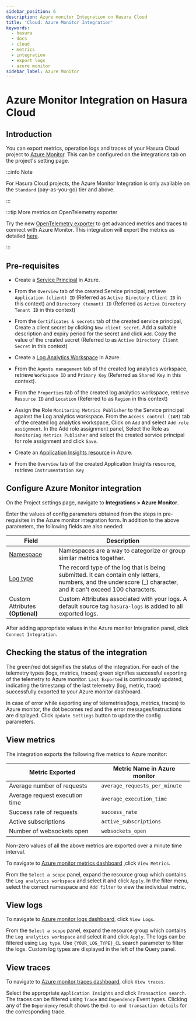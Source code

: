 ```yaml
---
sidebar_position: 6
description: Azure monitor Integration on Hasura Cloud
title: 'Cloud: Azure Monitor Integration'
keywords:
  - hasura
  - docs
  - cloud
  - metrics
  - integration
  - export logs
  - azure monitor
sidebar_label: Azure Monitor
---
```



# Azure Monitor Integration on Hasura Cloud

<ProductBadge standard pro ee />

## Introduction

You can export metrics, operation logs and traces of your Hasura Cloud project to
[Azure Monitor](https://azure.microsoft.com/en-in/services/monitor/). This can be configured on the integrations tab on
the project's setting page.

:::info Note

For Hasura Cloud projects, the Azure Monitor Integration is only available on the `Standard` (pay-as-you-go) tier and
above.

:::

:::tip More metrics on OpenTelemetry exporter

Try the new [OpenTelemetry exporter](/observability/opentelemetry.mdx) to get advanced metrics and traces to connect
with Azure Monitor. This integration will export the metrics as detailed [here](#view-metrics).

:::

## Pre-requisites

- Create a
  [Service Principal](https://docs.microsoft.com/en-us/azure/active-directory/develop/howto-create-service-principal-portal#register-an-application-with-azure-ad-and-create-a-service-principal)
  in Azure.

- From the `Overview` tab of the created Service principal, retrieve `Application (client) ID` (Referred as
  `Active Directory Client ID` in this context) and `Directory (tenant) ID` (Referred as `Active Directory Tenant ID` in
  this context)

  <Thumbnail
    src="/img/observability/service-principal-properties.png"
    alt="Service Principal Properties"
    width="1146px"
  />

- From the `Certificates & secrets` tab of the created service principal, Create a client secret by clicking
  `New client secret`. Add a suitable description and expiry period for the secret and click `Add`. Copy the value of
  the created secret (Referred to as `Active Directory Client Secret` in this context)

  <Thumbnail src="/img/observability/service-principal-secret.png" alt="Service Principal Secret" width="1146px" />

- Create a [Log Analytics Workspace](https://docs.microsoft.com/en-us/azure/azure-monitor/logs/quick-create-workspace)
  in Azure.

- From the `Agents management` tab of the created log analytics workspace, retrieve `Workspace ID` and `Primary Key`
  (Referred as `Shared Key` in this context).

  <Thumbnail
    src="/img/observability/log-analytics-workspace-config.png"
    alt="Log Analytics workspace config parameters"
    width="1146px"
  />

- From the `Properties` tab of the created log analytics workspace, retrieve `Resource ID` and `Location` (Referred to
  as `Region` in this context)

  <Thumbnail src="/img/observability/log-analytics-properties.png" alt="Log Analytics Properties" width="1146px" />

- Assign the Role `Monitoring Metrics Publisher` to the Service principal against the Log analytics workspace. From the
  `Access control (IAM)` tab of the created log analytics workspace, Click on `Add` and select `Add role assignment`. In
  the Add role assignment panel, Select the Role as `Monitoring Metrics Publisher` and select the created service
  principal for role assignment and click `Save`.

  <Thumbnail src="/img/observability/service-principal-role.png" alt="Service Principal Role" width="1146px" />

- Create an
  [Application Insights resource](https://docs.microsoft.com/en-us/azure/azure-monitor/app/create-new-resource>) in
  Azure.

- From the `Overview` tab of the created Application Insights resource, retrieve `Instrumentation Key`

  <Thumbnail src="/img/observability/azure-instrumentation-key.png" alt="Instrumentation Key" width="1146px" />

## Configure Azure Monitor integration

On the Project settings page, navigate to **Integrations > Azure Monitor**.

<Thumbnail
  src="/img/observability/integrate-azure-monitor.png"
  alt="Configure Azure Monitor Integration"
  width="1146px"
/>

Enter the values of config parameters obtained from the steps in pre-requisites in the Azure monitor integration form.
In addition to the above parameters, the following fields are also needed:

| Field                                                                                                          | Description                                                                                                                                                      |
| -------------------------------------------------------------------------------------------------------------- | ---------------------------------------------------------------------------------------------------------------------------------------------------------------- |
| [Namespace](https://docs.microsoft.com/en-us/azure/azure-monitor/essentials/metrics-custom-overview#namespace) | Namespaces are a way to categorize or group similar metrics together.                                                                                            |
| [Log type](https://docs.microsoft.com/en-us/azure/azure-monitor/logs/data-collector-api#request-headers)       | The record type of the log that is being submitted. It can contain only letters, numbers, and the underscore (\_) character, and it can't exceed 100 characters. |
| Custom Attributes **(Optional)**                                                                               | Custom Attributes associated with your logs. A default source tag `hasura-logs` is added to all exported logs.                                                   |

After adding appropriate values in the Azure monitor Integration panel, click `Connect Integration`.

## Checking the status of the integration

The green/red dot signifies the status of the integration. For each of the telemetry types (logs, metrics, traces) green
signifies successful exporting of the telemetry to Azure monitor. `Last Exported` is continuously updated, indicating
the timestamp of the last telemetry (log, metric, trace) successfully exported to your Azure monitor dashboard.

<Thumbnail
  src="/img/observability/configure-azure-monitor-done.png"
  alt="Azure monitor Integration successfully configured"
  width="1146px"
/>

In case of error while exporting any of telemetries(logs, metrics, traces) to Azure monitor, the dot becomes red and the
error messages/instructions are displayed. Click `Update Settings` button to update the config parameters.

<Thumbnail
  src="/img/observability/configure-azure-monitor-fail.png"
  alt="Azure monitor Integration unable to push logs"
  width="1146px"
/>

## View metrics

The integration exports the following five metrics to Azure monitor:

| Metric Exported                | Metric Name in Azure monitor  |
| ------------------------------ | ----------------------------- |
| Average number of requests     | `average_requests_per_minute` |
| Average request execution time | `average_execution_time`      |
| Success rate of requests       | `success_rate`                |
| Active subscriptions           | `active_subscriptions`        |
| Number of websockets open      | `websockets_open`             |

Non-zero values of all the above metrics are exported over a minute time interval.

To navigate to
[Azure monitor metrics dashboard](https://portal.azure.com/#blade/Microsoft_Azure_Monitoring/AzureMonitoringBrowseBlade/metrics)
,click `View Metrics`.

<Thumbnail
  src="/img/observability/azure-monitor-view-metrics.png"
  alt="Azure monitor Integration successfully configured"
  width="1146px"
/>

From the `Select a scope` panel, expand the resource group which contains the `Log analytics workspace` and select it
and click `Apply`. In the filter menu, select the correct namespace and `Add filter` to view the individual metric.

<Thumbnail
  src="/img/observability/azure-monitor-metrics.png"
  alt="Metrics successfully exported to Azure monitor"
  width="1146px"
/>

## View logs

To navigate to
[Azure monitor logs dashboard](https://portal.azure.com/#blade/Microsoft_Azure_Monitoring/AzureMonitoringBrowseBlade/logs),
click `View Logs`.

<Thumbnail
  src="/img/observability/azure-monitor-view-logs.png"
  alt="Azure monitor Integration successfully configured"
  width="1146px"
/>

From the `Select a scope` panel, expand the resource group which contains the `Log analytics workspace` and select it
and click `Apply`. The logs can be filtered using `Log type`. Use `{YOUR_LOG_TYPE}_CL` search parameter to filter the
logs. Custom log types are displayed in the left of the Query panel.

<Thumbnail
  src="/img/observability/azure-monitor-logs.png"
  alt="Logs successfully exported to Azure monitor"
  width="1146px"
/>

## View traces

To navigate to
[Azure monitor traces dashboard](https://portal.azure.com/#blade/Microsoft_Azure_Monitoring/AzureMonitoringBrowseBlade/applicationsInsights),
click `View traces`.

<Thumbnail
  src="/img/observability/azure-monitor-view-traces.png"
  alt="Application Insights Instrumentation Key"
  width="1146px"
/>

Select the appropriate `Application Insights` and click `Transaction search`. The traces can be filtered using `Trace`
and `Dependency` Event types. Clicking any of the `Dependency` result shows the `End-to-end transaction details` for the
corresponding trace.

<Thumbnail
  src="/img/observability/azure-monitor-trace-flame-graph.png"
  alt="Traces successfully exported to Azure monitor"
  width="1146px"
/>
